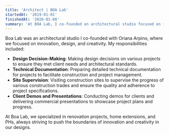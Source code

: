 ```yaml
---
title: 'Architect | BOA Lab'
startedAt: '2019-01-01'
finishedAt: '2020-01-08'
summary: 'At BOA Lab, I co-founded an architectural studio focused on innovation and creativity, where I made design decisions, prepared technical documentation, supervised construction sites, and conducted client presentations.'
---
```


Boa Lab was an architectural studio I co-founded with Oriana Arpino, where we focused on innovation, design, and creativity. My responsibilities included:

- **Design Decision-Making**: Making design decisions on various projects to ensure they met client needs and architectural standards.
- **Technical Documentation**: Preparing detailed technical documentation for projects to facilitate construction and project management.
- **Site Supervision**: Visiting construction sites to supervise the progress of various construction trades and ensure the quality and adherence to project specifications.
- **Client Demos and Presentations**: Conducting demos for clients and delivering commercial presentations to showcase project plans and progress.

At Boa Lab, we specialized in renovation projects, home extensions, and PHs, always striving to push the boundaries of innovation and creativity in our designs.
